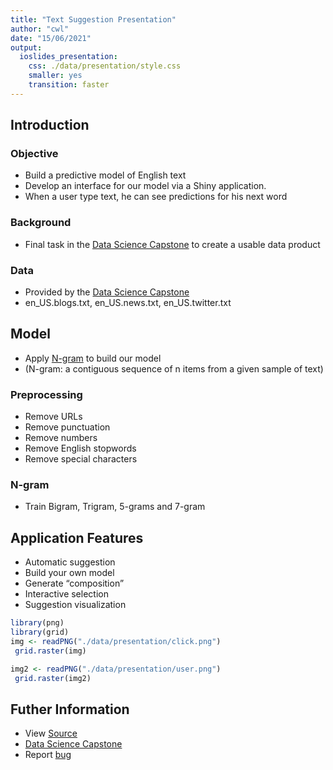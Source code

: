 ```yaml
---
title: "Text Suggestion Presentation"
author: "cwl"
date: "15/06/2021"
output:
  ioslides_presentation:
    css: ./data/presentation/style.css
    smaller: yes
    transition: faster
---
```



## Introduction
<h3>Objective</h3>
- Build a predictive model of English text
- Develop an interface for our model via a Shiny application.
- When a user type text, he can see predictions for his next word


<h3>Background</h3>
- Final task in the [Data Science Capstone](https://www.coursera.org/learn/data-science-project?specialization=jhu-data-science) to create a usable data product 

<h3>Data</h3>
- Provided by the [Data Science Capstone](https://www.coursera.org/learn/data-science-project?specialization=jhu-data-science)
- en_US.blogs.txt, en_US.news.txt, en_US.twitter.txt


## Model
- Apply [N-gram](https://en.wikipedia.org/wiki/N-gram) to build our model
- (N-gram: a contiguous sequence of n items from a given sample of text)

<h3>Preprocessing</h3>
- Remove URLs
- Remove punctuation
- Remove numbers
- Remove English stopwords
- Remove special characters

<h3>N-gram</h3>
- Train Bigram, Trigram, 5-grams and 7-gram

## Application Features
- Automatic suggestion
- Build your own model
- Generate "composition"
- Interactive selection
- Suggestion visualization


```r
library(png)
library(grid)
img <- readPNG("./data/presentation/click.png")
 grid.raster(img)
```
```r
img2 <- readPNG("./data/presentation/user.png")
 grid.raster(img2)
```

## Futher Information
- View [Source](https://github.com/cwl286/datasciencecoursera/tree/master/10DataScienceCapstone/TextSuggestion)
- [Data Science Capstone](https://www.coursera.org/learn/data-science-project?specialization=jhu-data-science)
- Report [bug](https://github.com/cwl286/datasciencecoursera/issues)



